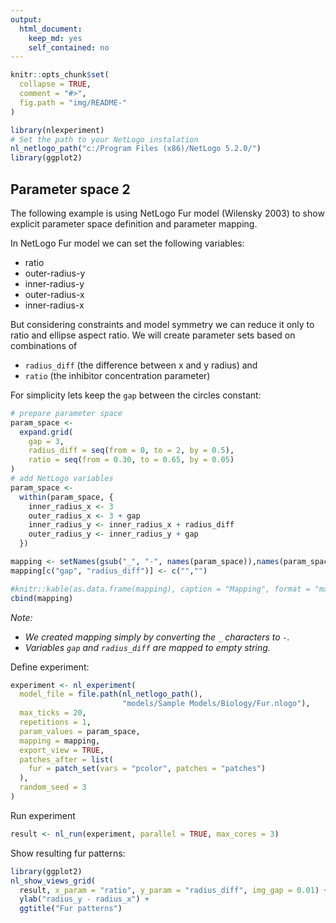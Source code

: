 ```yaml
---
output: 
  html_document: 
    keep_md: yes
    self_contained: no
---
```


```r
knitr::opts_chunk$set(
  collapse = TRUE,
  comment = "#>",
  fig.path = "img/README-"
)
```


```r
library(nlexperiment)
# Set the path to your NetLogo instalation
nl_netlogo_path("c:/Program Files (x86)/NetLogo 5.2.0/") 
library(ggplot2)
```


## Parameter space 2
The following example is using NetLogo Fur model (Wilensky 2003) to show 
explicit parameter space definition and parameter mapping.

In NetLogo Fur model we can set the following variables:

* ratio 
* outer-radius-y
* inner-radius-y
* outer-radius-x
* inner-radius-x

But considering constraints and model symmetry
we can reduce it only to ratio and ellipse aspect ratio. We will
create parameter sets based on combinations of

* `radius_diff` (the difference between x and y radius) and
* `ratio` (the inhibitor concentration parameter)

For simplicity lets keep the `gap` between the circles constant:

```r
# prepare parameter space
param_space <- 
  expand.grid(
    gap = 3, 
    radius_diff = seq(from = 0, to = 2, by = 0.5), 
    ratio = seq(from = 0.30, to = 0.65, by = 0.05)
)
# add NetLogo variables
param_space <- 
  within(param_space, {
    inner_radius_x <- 3
    outer_radius_x <- 3 + gap
    inner_radius_y <- inner_radius_x + radius_diff
    outer_radius_y <- inner_radius_y + gap
  })

mapping <- setNames(gsub("_", "-", names(param_space)),names(param_space))
mapping[c("gap", "radius_diff")] <- c("","")

#knitr::kable(as.data.frame(mapping), caption = "Mapping", format = "markdown")
cbind(mapping)
```

_Note:_ 

* _We created mapping simply by converting the `_` characters to `-`._ 
* _Variables `gap` and `radius_diff` are mapped to empty string._

Define experiment:

```r
experiment <- nl_experiment( 
  model_file = file.path(nl_netlogo_path(), 
                         "models/Sample Models/Biology/Fur.nlogo"), 
  max_ticks = 20,
  repetitions = 1,
  param_values = param_space,
  mapping = mapping,  
  export_view = TRUE,
  patches_after = list(
    fur = patch_set(vars = "pcolor", patches = "patches")
  ),
  random_seed = 3
)
```

Run experiment
```r
result <- nl_run(experiment, parallel = TRUE, max_cores = 3)  
```

Show resulting fur patterns:
```r
library(ggplot2)
nl_show_views_grid(
  result, x_param = "ratio", y_param = "radius_diff", img_gap = 0.01) + 
  ylab("radius_y - radius_x") +
  ggtitle("Fur patterns")
```

